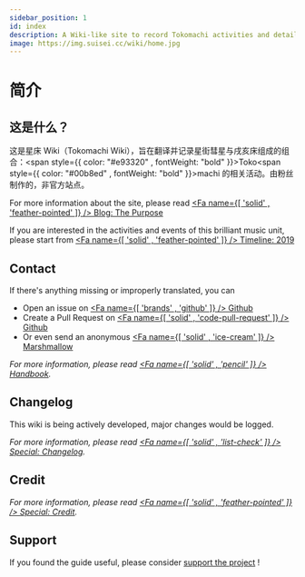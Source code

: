 ```yaml
---
sidebar_position: 1
id: index
description: A Wiki-like site to record Tokomachi activities and details. This site is fan-made, unofficial and non-profit.
image: https://img.suisei.cc/wiki/home.jpg
---
```



# 简介

<TkmtIntro />

## 这是什么？

这是星床 Wiki（Tokomachi Wiki），旨在翻译并记录星街彗星与戌亥床组成的组合：<span style={{ color: "#e93320" , fontWeight: "bold" }}>Toko</span><span style={{ color: "#00b8ed" , fontWeight: "bold" }}>machi</span> 的相关活动。由粉丝制作的，非官方站点。

For more information about the site, please read [<Fa name={[ 'solid' , 'feather-pointed' ]} /> Blog: The Purpose](/blog#the-purpose)

If you are interested in the activities and events of this brilliant music unit, please start from [<Fa name={[ 'solid' , 'feather-pointed' ]} /> Timeline: 2019](/timeline/2019)

## Contact

If there's anything missing or improperly translated, you can

- Open an issue on [<Fa name={[ 'brands' , 'github' ]} /> Github](https://github.com/aozaki-kuro/tokomachi-wiki-neo/issues/new)
- Create a Pull Request on [<Fa name={[ 'solid' , 'code-pull-request' ]} /> Github](https://github.com/aozaki-kuro/tokomachi-wiki-neo/pulls)
- Or even send an anonymous [<Fa name={[ 'solid' , 'ice-cream' ]} /> Marshmallow](https://marshmallow-qa.com/aozaki__)

_For more information, please read [<Fa name={[ 'solid' , 'pencil' ]} /> Handbook](/blog/handbook)._

## Changelog

This wiki is being actively developed, major changes would be logged.

_For more information, please read [<Fa name={[ 'solid' , 'list-check' ]} /> Special: Changelog](/special/changelog)._

## Credit

_For more information, please read [<Fa name={[ 'solid' , 'feather-pointed' ]} /> Special: Credit](/special/credit)._

## Support

If you found the guide useful, please consider [support the project](https://ko-fi.com/F1F46CGFC) !
